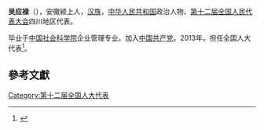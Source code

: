 '''吴应禄'''（{{bd|1955年||}}），安徽颍上人，[[汉族|汉族]]，[[中华人民共和国|中华人民共和国]]政治人物、[[第十二届全国人民代表大会|第十二届全国人民代表大会]]四川地区代表。

毕业于[[中国社会科学院|中国社会科学院]]企业管理专业。加入[[中国共产党|中国共产党]]。2013年，担任全国人大代表<ref>{{cite news|title=全国人大代表信息-吴应禄|url=http://210.82.31.1:8084/delegate/viewDelegate.action?dbid=122153|accessdate=2013-04-05|newspaper=全国人大网|archive-url=https://web.archive.org/web/20160305230242/http://www.npc.gov.cn/delegate/viewDelegate.action?dbid=122153|archive-date=2016-03-05|dead-url=yes}}</ref>。

==參考文獻==
{{reflist}}
{{中国政治人物小作品}}

[[Category:第十二届全国人大代表|Category:第十二届全国人大代表]]